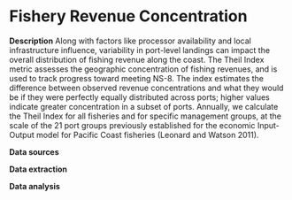 # Fishery Revenue Concentration

**Description** Along with factors like processor availability and local infrastructure influence, variability in port-level landings can impact the overall distribution of fishing revenue along the coast. The Theil Index metric assesses the geographic concentration of fishing revenues, and is used to track progress toward meeting NS-8. The index estimates the difference between observed revenue concentrations and what they would be if they were perfectly equally distributed across ports; higher values indicate greater concentration in a subset of ports. Annually, we calculate the Theil Index for all fisheries and for specific management groups, at the scale of the 21 port groups previously established for the economic Input-Output model for Pacific Coast fisheries (Leonard and Watson 2011).

**Data sources**

**Data extraction**

**Data analysis**
